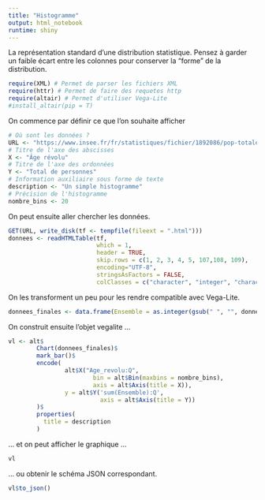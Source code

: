 ```yaml
---
title: "Histogramme"
output: html_notebook
runtime: shiny
---
```


La représentation standard d'une distribution statistique.
Pensez à garder un faible écart entre les colonnes pour conserver la "forme" de la distribution.


```r
require(XML) # Permet de parser les fichiers XML
require(httr) # Permet de faire des requetes http
require(altair) # Permet d'utiliser Vega-Lite
#install_altair(pip = T)
```

On commence par définir ce que l'on souhaite afficher
```r
# Où sont les données ?
URL <- "https://www.insee.fr/fr/statistiques/fichier/1892086/pop-totale-france.xls"
# Titre de l'axe des abscisses
X <- "Âge révolu"
# Titre de l'axe des ordonnées
Y <- "Total de personnes"
# Information auxiliaire sous forme de texte
description <- "Un simple histogramme"
# Précision de l'histogramme
nombre_bins <- 20
```


On peut ensuite aller chercher les données.
```r
GET(URL, write_disk(tf <- tempfile(fileext = ".html")))
donnees <- readHTMLTable(tf,
                         which = 1,
                         header = TRUE,
                         skip.rows = c(1, 2, 3, 4, 5, 107,108, 109),
                         encoding="UTF-8",
                         stringsAsFactors = FALSE,
                         colClasses = c("character", "integer", "character", "character", "character", "character"))
```

On les transforment un peu pour les rendre compatible avec Vega-Lite.
```r
donnees_finales <- data.frame(Ensemble = as.integer(gsub(" ", "", donnees$Ensemble, fixed = TRUE)), Age_revolu = donnees$`Âge révolu`)
```


On construit ensuite l'objet vegalite ...
```r
vl <- alt$
        Chart(donnees_finales)$
        mark_bar()$
        encode(
                alt$X("Age_revolu:Q",
                        bin = alt$Bin(maxbins = nombre_bins),
                        axis = alt$Axis(title = X)),
                y = alt$Y('sum(Ensemble):Q',
                          axis = alt$Axis(title = Y))
        )$
        properties(
          title = description
        )
```


... et on peut afficher le graphique ...
```r
vl
```

... ou obtenir le schéma JSON correspondant.

```r
vl$to_json()
```
